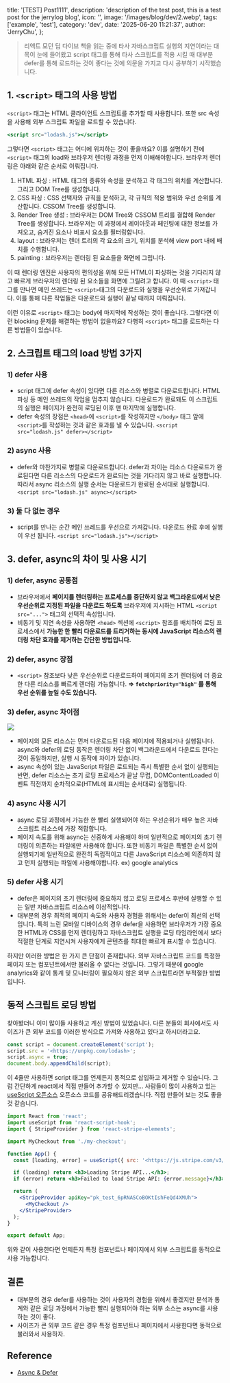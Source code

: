   title: '[TEST] Post1111',
  description:
    'description of the test post, this is a test post for the jerrylog blog',
  icon: '',
  image: '/images/blog/dev/2.webp',
  tags: ['example', 'test'],
  category: 'dev',
  date: '2025-06-20 11:21:37',
  author: 'JerryChu',
};

> 리액트 모던 딥 다이브 책을 읽는 중에 타사 자바스크립트 실행의 지연이라는 대목이 눈에 들어왔고 script 태그를 통해 타사 스크립트를 적용 시킬 때 대부분 defer를 통해 로드하는 것이 좋다는 것에 의문을 가지고 다시 공부하기 시작했습니다.

## 1. `<script>` 태그의 사용 방법

`<script>` 태그는 HTML 클라이언트 스크립트를 추가할 때 사용합니다. 또한 src 속성을 사용해 외부 스크립트 파일을 로드할 수 있습니다.

```jsx
<script src="lodash.js"></script>
```

그렇다면 `<script>` 태그는 어디에 위치하는 것이 좋을까요? 이를 설명하기 전에 `<script>` 태그의 load와 브라우저 렌더링 과정을 먼저 이해해야합니다. 브라우저 렌더링은 아래와 같은 순서로 이뤄집니다.

1. HTML 파싱 : HTML 태그의 종류와 속성을 분석하고 각 태그의 위치를 계산합니다. 그리고 DOM Tree를 생성합니다.
2. CSS 파싱 : CSS 선택자와 규칙을 분석하고, 각 규칙의 적용 범위와 우선 순위를 계산합니다. CSSOM Tree를 생성합니다.
3. Render Tree 생성 : 브라우저는 DOM Tree와 CSSOM 트리를 결합해 Render Tree를 생성합니다. 브라우저는 이 과정에서 레이아웃과 페인팅에 대한 정보를 가져오고, 숨겨진 요소나 비표시 요소를 필터링합니다.
4. layout : 브라우저는 렌더 트리의 각 요소의 크기, 위치를 분석해 view port 내에 배치를 수행합니다.
5. painting : 브라우저는 렌더링 된 요소들을 화면에 그립니다.

이 때 렌더링 엔진은 사용자의 편의성을 위해 모든 HTML이 파싱하는 것을 기다리지 않고 빠르게 브라우저의 렌더링 된 요소들을 화면에 그릴려고 합니다. 이 때 `<script>` 태그를 만나면 메인 쓰레드는 `<script>`태그의 다운로드와 실행을 우선순위로 가져갑니다. 이를 통해 다른 작업들은 다운로드와 실행이 끝날 때까지 미뤄집니다.

이런 이유로 `<script>` 태그는 body에 마지막에 작성하는 것이 좋습니다. 그렇다면 이런 blocking 문제를 해결하는 방법이 없을까요? 다행히 `<script>` 태그를 로드하는 다른 방법들이 있습니다.

## 2. 스크립트 태그의 load 방법 3가지

### 1) defer 사용

- script 태그에 defer 속성이 있다면 다른 리소스와 병렬로 다운로드합니다. HTML 파싱 등 메인 쓰레드의 작업을 멈추지 않습니다. 다운로드가 완료돼도 이 스크립트의 실행은 페이지가 완전히 로딩된 이후 맨 마지막에 실행합니다.
- defer 속성의 장점은 `<head>`에 `<script>`를 작성하지만 `</body>` 태그 앞에 `<script>`를 작성하는 것과 같은 효과를 낼 수 있습니다.
  `<script src="lodash.js" defer></script>`

### 2) async 사용

- defer와 마찬가지로 병렬로 다운로드합니다. defer과 차이는 리소스 다운로드가 완료된다면 다른 리소스의 다운로드가 완료되는 것을 기다리지 않고 바로 실행합니다. 따라서 async 리소스의 실행 순서는 다운로드가 완료된 순서대로 실행합니다.
  `<script src="lodash.js" async></script>`

### 3) 둘 다 없는 경우

- script를 만나는 순간 메인 쓰레드를 우선으로 가져갑니다. 다운로드 완료 후에 실행이 우선 됩니다.
  `<script src="lodash.js"></script>`

## 3. defer, async의 차이 및 사용 시기

### 1) defer, async 공통점

- 브라우저에서 **페이지를 렌더링하는 프로세스를 중단하지 않고 백그라운드에서 낮은 우선순위로 지정된 파일을 다운로드 하도록** 브라우저에 지시하는 HTML `<script src="...">` 태그의 선택적 속성입니다.
- 비동기 및 지연 속성을 사용하면 `<head>` 섹션에 `<script>` 참조를 배치하여 로딩 프로세스에서 **가능한 한 빨리 다운로드를 트리거하는 동시에 JavaScript 리소스의 렌더링 차단 효과를 제거하는 간단한 방법입니다.**

### 2) defer, async 장점

- `<script>` 참조보다 낮은 우선순위로 다운로드하여 페이지의 초기 렌더링에 더 중요한 다른 리소스를 빠르게 렌더링 가능합니다. **⇒ `fetchpriority="high"` 를 통해 우선 순위를 높일 수도 있습니다.**

### 3) defer, async 차이점

![](https://velog.velcdn.com/images/jerrychu/post/a0e8b99b-f812-420a-bfba-cdb8c344bacc/image.png)

- 페이지의 모든 리소스는 먼저 다운로드된 다음 페이지에 적용되거나 실행됩니다. async와 defer의 로딩 동작은 렌더링 차단 없이 백그라운드에서 다운로드 한다는 것이 동일하지만, 실행 시 동작에 차이가 있습니다.
- async 속성이 있는 JavaScript 파일은 로드되는 즉시 특별한 순서 없이 실행되는 반면, defer 리소스는 초기 로딩 프로세스가 끝날 무렵, DOMContentLoaded 이벤트 직전까지 순차적으로(HTML에 표시되는 순서대로) 실행됩니다.

### 4) async 사용 시기

- async 로딩 과정에서 가능한 한 빨리 실행되어야 하는 우선순위가 매우 높은 자바스크립트 리소스에 가장 적합합니다.
- 페이지 속도를 위해 async는 신중하게 사용해야 하며 일반적으로 페이지의 초기 렌더링이 의존하는 파일에만 사용해야 합니다. 또한 비동기 파일은 특별한 순서 없이 실행되기에 일반적으로 완전히 독립적이고 다른 JavaScript 리소스에 의존하지 않고 먼저 실행되는 파일에 사용해야합니다.
  ex) google analytics

### 5) defer 사용 시기

- defer은 페이지의 초기 렌더링에 중요하지 않고 로딩 프로세스 후반에 실행할 수 있는 일반 자바스크립트 리소스에 이상적입니다.
- 대부분의 경우 최적의 페이지 속도와 사용자 경험을 위해서는 defer이 최선의 선택입니다. 특히 느린 모바일 디바이스의 경우 defer을 사용하면 브라우저가 가장 중요한 HTML과 CSS를 먼저 렌더링하고 자바스크립트 실행을 로딩 타임라인에서 보다 적절한 단계로 지연시켜 사용자에게 콘텐츠를 최대한 빠르게 표시할 수 있습니다.

하지만 이러한 방법은 한 가지 큰 단점이 존재합니다. 외부 자바스크립트 코드를 특정한 페이지 또는 컴포넌트에서만 불러올 수 없다는 것입니다. 그렇기 때문에 google analyrics와 같이 통계 및 모니터링이 필요하지 않은 외부 스크립트라면 부적절한 방법입니다.

## 동적 스크립트 로딩 방법

찾아봤더니 이미 많이들 사용하고 계신 방법이 있었습니다. 다른 분들의 회사에서도 사이즈가 큰 외부 코드를 이러한 방식으로 가져와 사용하고 있다고 하시더라고요.

```jsx
const script = document.createElement('script');
script.src = '<https://unpkg.com/lodash>';
script.async = true;
document.body.appendChild(script);
```

이 4줄만 사용하면 script 태그를 언제든지 동적으로 삽입하고 제거할 수 있습니다. 그럼 간단하게 react에서 직접 만들어 추가할 수 있지만... 사람들이 많이 사용하고 있는 [useScript 오픈소스](https://github.com/hupe1980/react-script-hook/blob/master/src/use-script.tsx) 오픈소스 코드를 공유해드리겠습니다. 직접 만들어 보는 것도 좋을 것 같습니다.

```jsx
import React from 'react';
import useScript from 'react-script-hook';
import { StripeProvider } from 'react-stripe-elements';

import MyCheckout from './my-checkout';

function App() {
  const [loading, error] = useScript({ src: '<https://js.stripe.com/v3/>' });

  if (loading) return <h3>Loading Stripe API...</h3>;
  if (error) return <h3>Failed to load Stripe API: {error.message}</h3>;

  return (
    <StripeProvider apiKey="pk_test_6pRNASCoBOKtIshFeQd4XMUh">
      <MyCheckout />
    </StripeProvider>
  );
}

export default App;
```

위와 같이 사용한다면 언제든지 특정 컴포넌트나 페이지에서 외부 스크립트를 동적으로 사용 가능합니다.

## 결론

- 대부분의 경우 defer를 사용하는 것이 사용자의 경험을 위해서 좋겠지만 분석과 통계와 같은 로딩 과정에서 가능한 빨리 실행되어야 하는 외부 소스는 async를 사용하는 것이 좋다.
- 사이즈가 큰 외부 코드 같은 경우 특정 컴포넌트나 페이지에서 사용한다면 동적으로 불러와서 사용하자.

## Reference

- [Async & Defer](https://pagespeedchecklist.com/async-and-defer#loading-process)
